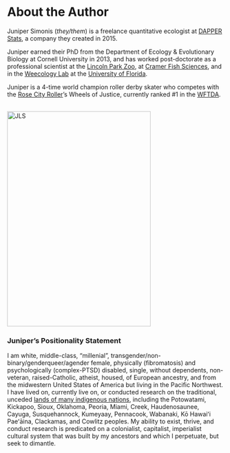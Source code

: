 # About the Author {-#author}

Juniper Simonis (*they/them*) is a freelance quantitative ecologist at [DAPPER Stats](www.dapperstats.com), a company they created in 2015.

Juniper earned their PhD from the Department of Ecology & Evolutionary Biology at Cornell University in 2013, and has worked post-doctorate as a professional scientist at the [Lincoln Park Zoo](https://www.lpzoo.org/conservation-science), at [Cramer Fish Sciences](https://www.fishsciences.net/), and in the [Weecology Lab](https://www.weecology.org/) at the [University of Florida](http://www.ufl.edu/).

Juniper is a 4-time world champion roller derby skater who competes with the [Rose City Roller](www.rosecityrollers.com)'s Wheels of Justice, currently ranked #1 in the [WFTDA](www.wftda.com).

<br> 
<a href="http://dapperstats.com">
<img src="images/jls1.png" alt="JLS"
	width="333.4" height="500" class ="center"/>
</a>

### Juniper's Positionality Statement {-}

I am white, middle-class, "millenial", transgender/non-binary/genderqueer/agender female, physically (fibromatosis) and psychologically (complex-PTSD) disabled, single, without dependents, non-veteran, raised-Catholic, atheist, housed, of European ancestry, and from the midwestern United States of America but living in the Pacific Northwest. 
I have lived on, currently live on, or conducted research on the traditional, unceded [lands of many indigenous nations](https://native-land.ca/), including the Potowatami, Kickapoo, Sioux, Oklahoma, Peoria, Miami, Creek, Haudenosaunee, Cayuga, Susquehannock, Kumeyaay, Pennacook, Wabanaki, Kō Hawaiʻi Paeʻāina, Clackamas, and Cowlitz peoples.
My ability to exist, thrive, and conduct research is predicated on a colonialist, capitalist, imperialist cultural system that was built by my ancestors and which I perpetuate, but seek to dimantle.